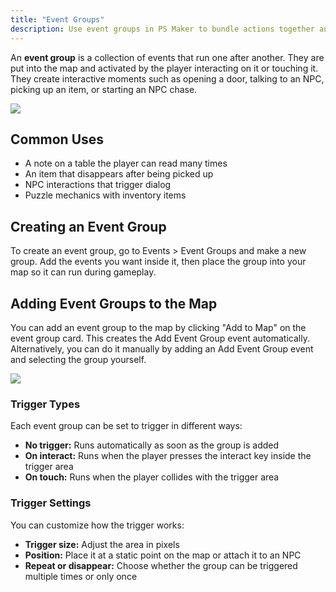 ```yaml
---
title: "Event Groups"
description: Use event groups in PS Maker to bundle actions together and trigger them on interact, touch, or automatically for flexible gameplay.
---
```


An **event group** is a collection of events that run one after another. They are put into the map and activated by the player interacting on it or touching it. They create interactive moments such as opening a door, talking to an NPC, picking up an item, or starting an NPC chase.

![](../../../assets/docs-images/event-system/image-3.png)

## Common Uses

- A note on a table the player can read many times
- An item that disappears after being picked up
- NPC interactions that trigger dialog
- Puzzle mechanics with inventory items

## Creating an Event Group

To create an event group, go to Events > Event Groups and make a new group. Add the events you want inside it, then place the group into your map so it can run during gameplay.

## Adding Event Groups to the Map

You can add an event group to the map by clicking "Add to Map" on the event group card. This creates the Add Event Group event automatically. Alternatively, you can do it manually by adding an Add Event Group event and selecting the group yourself.

![](../../../assets/docs-images/event-system/image-4.png)

### Trigger Types

Each event group can be set to trigger in different ways:

- **No trigger:** Runs automatically as soon as the group is added
- **On interact:** Runs when the player presses the interact key inside the trigger area
- **On touch:** Runs when the player collides with the trigger area

### Trigger Settings

You can customize how the trigger works:

- **Trigger size:** Adjust the area in pixels
- **Position:** Place it at a static point on the map or attach it to an NPC
- **Repeat or disappear:** Choose whether the group can be triggered multiple times or only once
